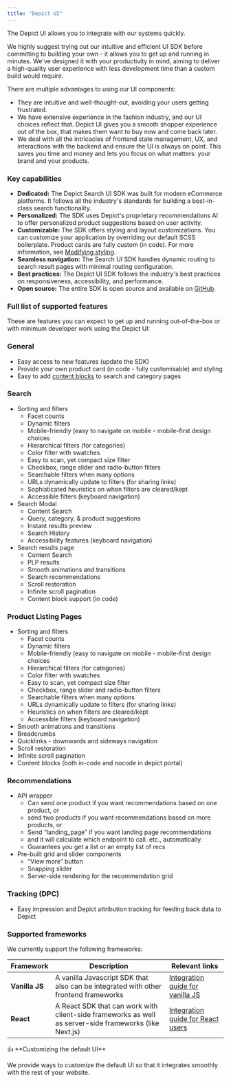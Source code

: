 ```yaml
---
title: "Depict UI"
---
```


The Depict UI allows you to integrate with our systems quickly.

We highly suggest trying out our intuitive and efficient UI SDK before committing to building your own - it allows you to get up and running in minutes. We've designed it with your productivity in mind, aiming to deliver a high-quality user experience with less development time than a custom build would require.

There are multiple advantages to using our UI components:

* They are intuitive and well-thought-out, avoiding your users getting frustrated.
* We have extensive experience in the fashion industry, and our UI choices reflect that. Depict UI gives you a smooth shopper experience out of the box, that makes them want to buy now and come back later.
* We deal with all the intricacies of frontend state management, UX, and interactions with the backend and ensure the UI is always on point. This saves you time and money and lets you focus on what matters: your brand and your products.

### Key capabilities

* **Dedicated:** The Depict Search UI SDK was built for modern eCommerce platforms. It follows all the industry's standards for building a best-in-class search functionality.
* **Personalized:** The SDK uses Depict's proprietary recommendations AI to offer personalized product suggestions based on user activity.
* **Customizable:** The SDK offers styling and layout customizations. You can customize your application by overriding our default SCSS boilerplate. Product cards are fully custom (in code). For more information, see [Modifying styling](/reference/listings-search/customize-plp-styling-with-scss).
* **Seamless navigation:** The Search UI SDK handles dynamic routing to search result pages with minimal routing configuration.
* **Best practices:** The Depict UI SDK follows the industry's best practices on responsiveness, accessibility, and performance.
* **Open source:** The entire SDK is open source and available on [GitHub](https://github.com/depict-org/depict-ui).


### Full list of supported features

<Accordion title="Click here to expand">
    These are features you can expect to get up and running out-of-the-box or with minimum developer work using the Depict UI:

### General

- Easy access to new features (update the SDK)
- Provide your own product card (in code - fully customisable) and styling
- Easy to add [content blocks](/other-guides/content-blocks-react) to search and category pages

### Search

- Sorting and filters
    - Facet counts
    - Dynamic filters
    - Mobile-friendly (easy to navigate on mobile - mobile-first design choices
    - Hierarchical filters (for categories)
    - Color filter with swatches
    - Easy to scan, yet compact size filter
    - Checkbox, range slider and radio-button filters
    - Searchable filters when many options
    - URLs dynamically update to filters (for sharing links)
    - Sophisticated heuristics on when filters are cleared/kept
    - Accessible filters (keyboard navigation)
- Search Modal
    - Content Search
    - Query, category, & product suggestions
    - Instant results preview
    - Search History
    - Accessibility features (keyboard navigation)
- Search results page
    - Content Search
    - PLP results
    - Smooth animations and transitions
    - Search recommendations
    - Scroll restoration
    - Infinite scroll pagination
    - Content block support (in code)

### Product Listing Pages

- Sorting and filters
    - Facet counts
    - Dynamic filters
    - Mobile-friendly (easy to navigate on mobile - mobile-first design choices
    - Hierarchical filters (for categories)
    - Color filter with swatches
    - Easy to scan, yet compact size filter
    - Checkbox, range slider and radio-button filters
    - Searchable filters when many options
    - URLs dynamically update to filters (for sharing links)
    - Heuristics on when filters are cleared/kept
    - Accessible filters (keyboard navigation)
- Smooth animations and transitions
- Breadcrumbs
- Quicklinks - downwards and sideways navigation
- Scroll restoration
- Infinite scroll pagination
- Content blocks (both in-code and nocode in depict portal)

### Recommendations

- API wrapper
    - Can send one product if you want recommendations based on one product, or
    - send two products if you want recommendations based on more products, or
    - Send “landing_page” if you want landing page recommendations
    - and it will calculate which endpoint to call. etc., automatically.
    - Guarantees you get a list or an empty list of recs
- Pre-built grid and slider components
    - “View more” button
    - Snapping slider
    - Server-side rendering for the recommendation grid

### Tracking (DPC)

- Easy impression and Depict attribution tracking for feeding back data to Depict
</Accordion>



### Supported frameworks

We currently support the following frameworks:

| Framework      | Description                                                                                            | Relevant links                                                    |
|----------------|--------------------------------------------------------------------------------------------------------|-------------------------------------------------------------------|
| **Vanilla JS** | A vanilla Javascript SDK that also can be integrated with other frontend frameworks                    | [Integration guide for vanilla JS](/js-ui-guide/introduction)     |
| **React**      | A React SDK that can work with client-side frameworks as well as server-side frameworks (like Next.js) | [Integration guide for React users](/react-ui-guide/introduction) |

<Tip>
👍 **Customizing the default UI**

 We provide ways to customize the default UI so that it integrates smoothly with the rest of your website.
</Tip>

